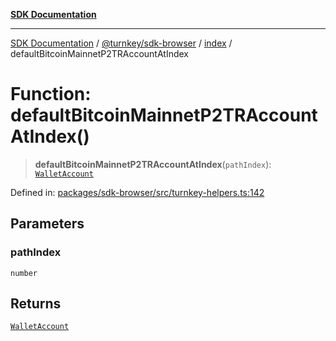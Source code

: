 [**SDK Documentation**](../../../../README.mdx)

***

[SDK Documentation](../../../../packages.mdx) / [@turnkey/sdk-browser](../../README.mdx) / [index](../README.mdx) / defaultBitcoinMainnetP2TRAccountAtIndex

# Function: defaultBitcoinMainnetP2TRAccountAtIndex()

> **defaultBitcoinMainnetP2TRAccountAtIndex**(`pathIndex`): [`WalletAccount`](../interfaces/WalletAccount.mdx)

Defined in: [packages/sdk-browser/src/turnkey-helpers.ts:142](https://github.com/tkhq/sdk/blob/e1b1a69bdd608320aaf03cc2dbbf68dc0c52b28d/packages/sdk-browser/src/turnkey-helpers.ts#L142)

## Parameters

### pathIndex

`number`

## Returns

[`WalletAccount`](../interfaces/WalletAccount.mdx)
